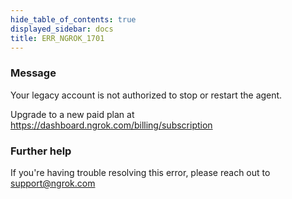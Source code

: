 ```yaml
---
hide_table_of_contents: true
displayed_sidebar: docs
title: ERR_NGROK_1701
---
```


### Message

Your legacy account is not authorized to stop or restart the agent.

Upgrade to a new paid plan at https://dashboard.ngrok.com/billing/subscription

<ErrorDetails />

### Further help

If you're having trouble resolving this error, please reach out to [support@ngrok.com](mailto:support@ngrok.com?subject=Help%20with%20ERR_NGROK_1701)
